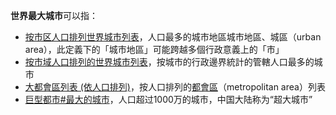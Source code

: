 '''世界最大城市'''可以指：

*[[按市区人口排列世界城市列表|按市区人口排列世界城市列表]]，人口最多的城市地區城市地區、城區（urban area），此定義下的「城市地區」可能跨越多個行政意義上的「市」
*[[按市域人口排列的世界城市列表|按市域人口排列的世界城市列表]]，按城市的行政邊界統計的管轄人口最多的城市
*[[大都會區列表_(依人口排列)|大都會區列表 (依人口排列)]]，按人口排列的[[都會區|都會區]]（metropolitan area）列表
*[[巨型都市#最大的城市|巨型都市#最大的城市]]，人口超过1000万的城市，中国大陆称为“超大城市”

{{disambig|Cat=六字消歧义}}
